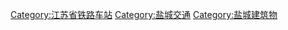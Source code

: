 [[Category:江苏省铁路车站|Category:江苏省铁路车站]]
[[Category:盐城交通|Category:盐城交通]]
[[Category:盐城建筑物|Category:盐城建筑物]]